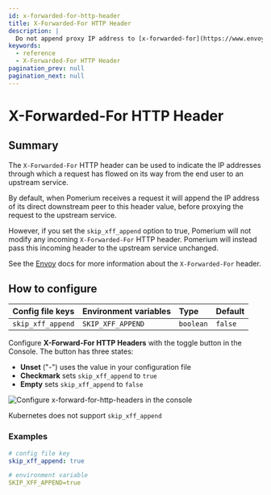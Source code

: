 ```yaml
---
id: x-forwarded-for-http-header
title: X-Forwarded-For HTTP Header
description: |
  Do not append proxy IP address to [x-forwarded-for](https://www.envoyproxy.io/docs/envoy/latest/configuration/http/http_conn_man/headers.html?highlight=skip_xff_append#x-forwarded-for).
keywords:
  - reference
  - X-Forwarded-For HTTP Header
pagination_prev: null
pagination_next: null
---
```



# X-Forwarded-For HTTP Header

## Summary

The `X-Forwarded-For` HTTP header can be used to indicate the IP addresses through which a request has flowed on its way from the end user to an upstream service.

By default, when Pomerium receives a request it will append the IP address of its direct downstream peer to this header value, before proxying the request to the upstream service.

However, if you set the `skip_xff_append` option to true, Pomerium will not modify any incoming `X-Forwarded-For` HTTP header. Pomerium will instead pass this incoming header to the upstream service unchanged.

See the [Envoy](https://www.envoyproxy.io/docs/envoy/latest/configuration/http/http_conn_man/headers.html?highlight=skip_xff_append#x-forwarded-for) docs for more information about the `X-Forwarded-For` header.

## How to configure

<Tabs>
<TabItem value="Core" label="Core">

| **Config file keys** | **Environment variables** | **Type**  | **Default** |
| :------------------- | :------------------------ | :-------- | :---------- |
| `skip_xff_append`    | `SKIP_XFF_APPEND`         | `boolean` | `false`     |

</TabItem>
<TabItem value="Enterprise" label="Enterprise">

Configure **X-Forward-For HTTP Headers** with the toggle button in the Console. The button has three states:

- **Unset** ("-") uses the value in your configuration file
- **Checkmark** sets `skip_xff_append` to `true`
- **Empty** sets `skip_xff_append` to `false`

![Configure x-forward-for-http-headers in the console](./img/headers/x-forwarded-for-http-header.png)

</TabItem>
<TabItem value="Kubernetes" label="Kubernetes">

Kubernetes does not support `skip_xff_append`

</TabItem>
</Tabs>

### Examples

```yaml
# config file key
skip_xff_append: true

# environment variable
SKIP_XFF_APPEND=true
```
